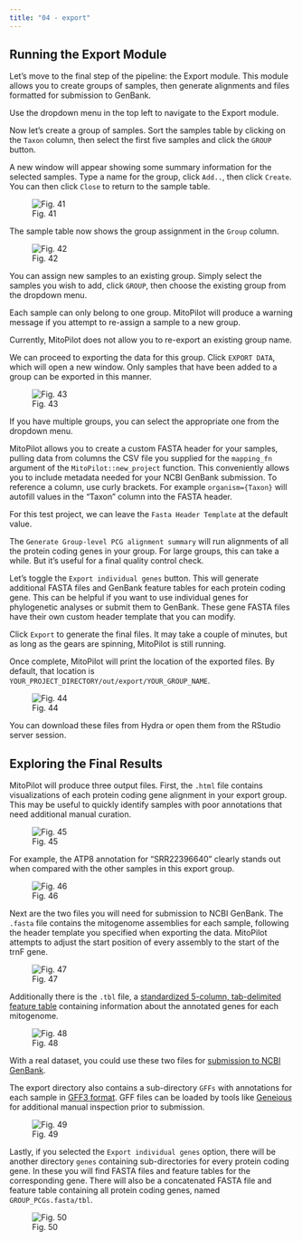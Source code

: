 ```yaml
---
title: "04 - export"
---
```


## Running the Export Module

Let's move to the final step of the pipeline: the Export module. This module allows you to create groups of samples, then generate alignments and files formatted for submission to GenBank.

Use the dropdown menu in the top left to navigate to the Export module.

Now let's create a group of samples. Sort the samples table by clicking on the `Taxon` column, then select the first five samples and click the `GROUP` button.

A new window will appear showing some summary information for the selected samples. Type a name for the group, click `Add..`, then click `Create`. You can then click `Close` to return to the sample table.

![Fig. 41](/images/41.png)

The sample table now shows the group assignment in the `Group` column.

![Fig. 42](/images/42.png)

::: {.callout-note}
You can assign new samples to an existing group. Simply select the samples you wish to add, click `GROUP`, then choose the existing group from the dropdown menu.
:::

::: {.callout-note}
Each sample can only belong to one group. MitoPilot will produce a warning message if you attempt to re-assign a sample to a new group.
:::

::: {.callout-note}
Currently, MitoPilot does not allow you to re-export an existing group name.
:::

We can proceed to exporting the data for this group. Click `EXPORT DATA`, which will open a new window. Only samples that have been added to a group can be exported in this manner.

![Fig. 43](/images/43.png)

If you have multiple groups, you can select the appropriate one from the dropdown menu.

MitoPilot allows you to create a custom FASTA header for your samples, pulling data from  columns the CSV file you supplied for the `mapping_fn` argument of the `MitoPilot::new_project` function. This conveniently allows you to include metadata needed for your NCBI GenBank submission. To reference a column, use curly brackets. For example `organism={Taxon}` will autofill values in the "Taxon" column into the FASTA header.

For this test project, we can leave the `Fasta Header Template` at the default value.

The `Generate Group-level PCG alignment summary` will run alignments of all the protein coding genes in your group. For large groups, this can take a while. But it's useful for a final quality control check.

Let's toggle the `Export individual genes` button. This will generate additional FASTA files and GenBank feature tables for each protein coding gene. This can be helpful if you want to use individual genes for phylogenetic analyses or submit them to GenBank. These gene FASTA files have their own custom header template that you can modify.

Click `Export` to generate the final files. It may take a couple of minutes, but as long as the gears are spinning, MitoPilot is still running. 

Once complete, MitoPilot will print the location of the exported files. By default, that location is `YOUR_PROJECT_DIRECTORY/out/export/YOUR_GROUP_NAME`. 

![Fig. 44](/images/44.png)

You can download these files from Hydra or open them from the RStudio server session.

## Exploring the Final Results

MitoPilot will produce three output files. First, the `.html` file contains visualizations of each protein coding gene alignment in your export group. This may be useful to quickly identify samples with poor annotations that need additional manual curation.

![Fig. 45](/images/45.png)

For example, the ATP8 annotation for "SRR22396640" clearly stands out when compared with the other samples in this export group.

![Fig. 46](/images/46.png)

Next are the two files you will need for submission to NCBI GenBank. The `.fasta` file contains the mitogenome assemblies for each sample, following the header template you specified when exporting the data. MitoPilot attempts to adjust the start position of every assembly to the start of the trnF gene.

![Fig. 47](/images/47.png)

Additionally there is the `.tbl` file, a [standardized 5-column, tab-delimited feature table](https://www.ncbi.nlm.nih.gov/genbank/feature_table/) containing information about the annotated genes for each mitogenome.

![Fig. 48](/images/48.png)

With a real dataset, you could use these two files for [submission to NCBI GenBank](https://www.ncbi.nlm.nih.gov/genbank/organelle_submit/).

The export directory also contains a sub-directory `GFFs` with annotations for each sample in [GFF3 format](https://gmod.org/wiki/GFF3). GFF files can be loaded by tools like [Geneious](https://www.geneious.com/) for additional manual inspection prior to submission.

![Fig. 49](/images/49.png)

Lastly, if you selected the `Export individual genes` option, there will be another directory `genes` containing sub-directories for every protein coding gene. In these you will find FASTA files and feature tables for the corresponding gene. There will also be a concatenated FASTA file and feature table containing all protein coding genes, named `GROUP_PCGs.fasta/tbl`.  

![Fig. 50](/images/50.png)
